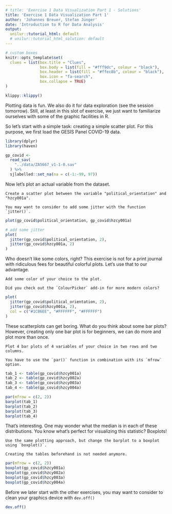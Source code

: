 ```yaml
---
# title: 'Exercise 1 Data Visualization Part 1 - Solutions'
title: 'Exercise 1 Data Visualization Part 1'
author: 'Johannes Breuer, Stefan Jünger'
date: 'Introduction to R for Data Analysis'
output:
  unilur::tutorial_html: default
  # unilur::tutorial_html_solution: default
---
```


```r
# custom boxes
knitr::opts_template$set(
  clues = list(box.title = "Clues",
               box.body = list(fill = "#fff9dc", colour = "black"),
               box.header = list(fill = "#ffec8b", colour = "black"),
               box.icon = "fa-search",
               box.collapse = TRUE)
)
```

```r
klippy::klippy()
```

Plotting data is fun. We also do it for data exploration (see the session tomorrow). Still, at least in this slot of exercise, we just want to familiarize ourselves with some of the graphic facilities in R.

So let's start with a simple task: creating a simple scatter plot. For this purpose, we first load the GESIS Panel COVID-19 data.

```r
library(dplyr)
library(haven)

gp_covid <- 
  read_sav(
    "../data/ZA5667_v1-1-0.sav"
  ) %>% 
  sjlabelled::set_na(na = c(-1:-99, 97))
```

Now let's plot an actual variable from the dataset.

```block
Create a scatter plot between the variable "political_orientation" and "hzcy001a".
```

```block
You may want to consider to add some jitter with the function `jitter()`.
```

```r
plot(gp_covid$political_orientation, gp_covid$hzcy001a)

# add some jitter
plot(
  jitter(gp_covid$political_orientation, 2), 
  jitter(gp_covid$hzcy001a, 2)
)
```

Who doesn't like some colors, right? This exercise is not for a print journal with ridiculous fees for beautiful colorful plots. Let's use that to our advantage.

```block
Add some color of your choice to the plot.
```

```block
Did you check out the `ColourPicker` add-in for more modern colors?
```

```r
plot(
  jitter(gp_covid$political_orientation, 2), 
  jitter(gp_covid$hzcy001a, 2),
  col = c("#1C86EE", "#FFFFFF", "#FFFFFF")
)
```

These scatterplots can get boring. What do you think about some bar plots? However, creating only one bar plot is for beginners, we can do more and plot more than once.

```block
Plot 4 bar plots of 4 variables of your choice in two rows and two columns.
```

```block
You have to use the `par()` function in combination with its `mfrow` option.
```

```r
tab_1 <- table(gp_covid$hzcy001a)
tab_2 <- table(gp_covid$hzcy002a)
tab_3 <- table(gp_covid$hzcy003a)
tab_4 <- table(gp_covid$hzcy004a)

par(mfrow = c(2, 2))
barplot(tab_1)
barplot(tab_2)
barplot(tab_3)
barplot(tab_4)
```

That's interesting. One may wonder what the median is in each of these distributions. You know what's perfect for visualizing this statistic? Boxplots!

```block
Use the same plotting approach, but change the barplot to a boxplot using `boxplot()`.
```

```block
Creating the tables beforehand is not needed anymore.
```

```r
par(mfrow = c(2, 2))
boxplot(gp_covid$hzcy001a)
boxplot(gp_covid$hzcy002a)
boxplot(gp_covid$hzcy003a)
boxplot(gp_covid$hzcy004a)
```

Before we later start with the other exercises, you may want to consider to clean your graphics device with `dev.off()`

```r
dev.off()
```

